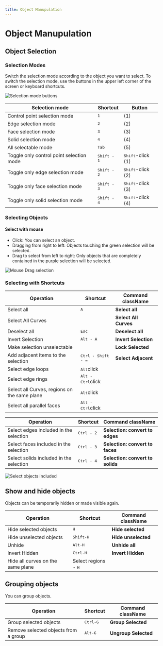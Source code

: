 ```yaml
---
title: Object Manupulation
---
```

# Object Manupulation

## Object Selection

### Selection Modes

Switch the selection mode according to the object you want to select.
To switch the selection mode, use the buttons in the upper left corner of the screen or keyboard shortcuts.

![Selection mode buttons](/img/selection-mode-buttons.png)

| Selection mode                           | Shortcut             | Button                     |
| ---------------------------------------- | -------------------- | -------------------------- |
| Control point selection mode             | <kbd>1</kbd>         | (1)                        |
| Edge selection mode                      | <kbd>2</kbd>         | (2)                        |
| Face selection mode                      | <kbd>3</kbd>         | (3)                        |
| Solid selection mode                     | <kbd>4</kbd>         | (4)                        |
| All selectable mode                      | <kbd>Tab</kbd>       | (5)                        |
| Toggle only control point selection mode | <kbd>Shift - 1</kbd> | <kbd>Shift</kbd>-click (1) |
| Toggle only edge selection mode          | <kbd>Shift - 2</kbd> | <kbd>Shift</kbd>-click (2) |
| Toggle only face selection mode          | <kbd>Shift - 3</kbd> | <kbd>Shift</kbd>-click (3) |
| Toggle only solid selection mode         | <kbd>Shift - 4</kbd> | <kbd>Shift</kbd>-click (4) |

### Selecting Objects

#### Select with mouse

- Click: You can select an object.
- Dragging from right to left: Objects touching the green selection will be selected.
- Drag to select from left to right: Only objects that are completely contained in the purple selection will be selected.

![Mouse Drag selection](/img/mouse-drag-selection.gif)

### Selecting with Shortcuts

| Operation                                    | Shortcut                    | Command className     |
| -------------------------------------------- | --------------------------- | --------------------- |
| Select all                                   | <kbd>A</kbd>                | **Select all**        |
| Select All Curves                            |                             | **Select All Curves** |
| Deselect all                                 | <kbd>Esc</kbd>              | **Deselect all**      |
| Invert Selection                             | <kbd>Alt - A</kbd>          | **Invert Selection**  |
| Make selection unselectable                  |                             | **Lock Selected**     |
| Add adjacent items to the selection          | <kbd>Ctrl - Shift - =</kbd> | **Select Adjacent**   |
| Select edge loops                            | <kbd>Alt</kbd>click         |                       |
| Select edge rings                            | <kbd>Alt - Ctrl</kbd>click  |                       |
| Select all Curves, regions on the same plane | <kbd>Alt</kbd>click         |                       |
| Select all parallel faces                    | <kbd>Alt - Ctrl</kbd>click  |                       |

| Operation                               | Shortcut            | Command className                |
| --------------------------------------- | ------------------- | -------------------------------- |
| Select edges included in the selection  | <kbd>Ctrl - 2</kbd> | **Selection: convert to edges**  |
| Select faces included in the selection  | <kbd>Ctrl - 3</kbd> | **Selection: convert to faces**  |
| Select solids included in the selection | <kbd>Ctrl - 4</kbd> | **Selection: convert to solids** |

![Select objects included](/img/select-objects-included.gif)

## Show and hide objects

Objects can be temporarily hidden or made visible again.

| Operation                         | Shortcut                      | Command className   |
| --------------------------------- | ----------------------------- | ------------------- |
| Hide selected objects             | <kbd>H</kbd>                  | **Hide selected**   |
| Hide unselected objects           | <kbd>Shift-H</kbd>            | **Hide unselected** |
| Unhide                            | <kbd>Alt-H</kbd>              | **Unhide all**      |
| Invert Hidden                     | <kbd>Ctrl-H</kbd>             | **Invert Hidden**   |
| Hide all curves on the same plane | Select regions - <kbd>H</kbd> |                     |

## Grouping objects

You can group objects.

| Operation                            | Shortcut          | Command className    |
| ------------------------------------ | ----------------- | -------------------- |
| Group selected objects               | <kbd>Ctrl-G</kbd> | **Group Selected**   |
| Remove selected objects from a group | <kbd>Alt-G</kbd>  | **Ungroup Selected** |




